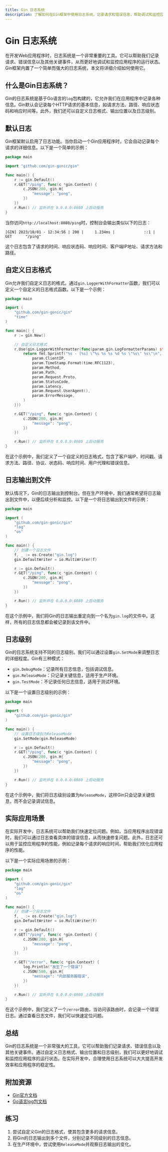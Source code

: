 ```yaml
---
title: Gin 日志系统
description: 了解如何在Gin框架中使用日志系统，记录请求和错误信息，帮助调试和监控应用程序。
---
```


# Gin 日志系统

在开发Web应用程序时，日志系统是一个非常重要的工具。它可以帮助我们记录请求、错误信息以及其他关键事件，从而更好地调试和监控应用程序的运行状态。Gin框架内置了一个简单而强大的日志系统，本文将详细介绍如何使用它。

## 什么是Gin日志系统？

Gin的日志系统是基于Go语言的`log`包构建的，它允许我们在应用程序中记录各种信息。Gin默认会记录每个HTTP请求的基本信息，如请求方法、路径、响应状态码和响应时间等。此外，我们还可以自定义日志格式、输出位置以及日志级别。

## 默认日志

Gin框架默认启用了日志功能。当你启动一个Gin应用程序时，它会自动记录每个请求的详细信息。以下是一个简单的示例：

```go
package main

import "github.com/gin-gonic/gin"

func main() {
    r := gin.Default()
    r.GET("/ping", func(c *gin.Context) {
        c.JSON(200, gin.H{
            "message": "pong",
        })
    })
    r.Run() // 监听并在 0.0.0.0:8080 上启动服务
}
```

当你访问`http://localhost:8080/ping`时，控制台会输出类似以下的日志：

```
[GIN] 2023/10/01 - 12:34:56 | 200 |     1.234ms |             ::1 | GET      "/ping"
```

这个日志包含了请求的时间、响应状态码、响应时间、客户端IP地址、请求方法和路径。

## 自定义日志格式

Gin允许我们自定义日志的格式。通过`gin.LoggerWithFormatter`函数，我们可以定义一个自定义的日志格式函数。以下是一个示例：

```go
package main

import (
    "github.com/gin-gonic/gin"
    "time"
)

func main() {
    r := gin.New()

    // 自定义日志格式
    r.Use(gin.LoggerWithFormatter(func(param gin.LogFormatterParams) string {
        return fmt.Sprintf("%s - [%s] \"%s %s %s %d %s \"%s\" %s\"\n",
            param.ClientIP,
            param.TimeStamp.Format(time.RFC1123),
            param.Method,
            param.Path,
            param.Request.Proto,
            param.StatusCode,
            param.Latency,
            param.Request.UserAgent(),
            param.ErrorMessage,
        )
    }))

    r.GET("/ping", func(c *gin.Context) {
        c.JSON(200, gin.H{
            "message": "pong",
        })
    })

    r.Run() // 监听并在 0.0.0.0:8080 上启动服务
}
```

在这个示例中，我们定义了一个自定义的日志格式，包含了客户端IP、时间戳、请求方法、路径、协议、状态码、响应时间、用户代理和错误信息。

## 日志输出到文件

默认情况下，Gin的日志输出到控制台。但在生产环境中，我们通常希望将日志输出到文件中，以便后续分析和监控。以下是一个将日志输出到文件的示例：

```go
package main

import (
    "github.com/gin-gonic/gin"
    "log"
    "os"
)

func main() {
    // 创建一个日志文件
    f, _ := os.Create("gin.log")
    gin.DefaultWriter = io.MultiWriter(f)

    r := gin.Default()
    r.GET("/ping", func(c *gin.Context) {
        c.JSON(200, gin.H{
            "message": "pong",
        })
    })

    r.Run() // 监听并在 0.0.0.0:8080 上启动服务
}
```

在这个示例中，我们将Gin的日志输出重定向到一个名为`gin.log`的文件中。这样，所有的日志信息都会被记录到该文件中。

## 日志级别

Gin的日志系统支持不同的日志级别。我们可以通过设置`gin.SetMode`来调整日志的详细程度。Gin有三种模式：

- `gin.DebugMode`：记录所有日志信息，包括调试信息。
- `gin.ReleaseMode`：只记录关键信息，适用于生产环境。
- `gin.TestMode`：不记录任何日志信息，适用于测试环境。

以下是一个设置日志级别的示例：

```go
package main

import (
    "github.com/gin-gonic/gin"
)

func main() {
    // 设置日志级别为ReleaseMode
    gin.SetMode(gin.ReleaseMode)

    r := gin.Default()
    r.GET("/ping", func(c *gin.Context) {
        c.JSON(200, gin.H{
            "message": "pong",
        })
    })

    r.Run() // 监听并在 0.0.0.0:8080 上启动服务
}
```

在这个示例中，我们将日志级别设置为`ReleaseMode`，这样Gin只会记录关键信息，而不会记录调试信息。

## 实际应用场景

在实际开发中，日志系统可以帮助我们快速定位问题。例如，当应用程序出现错误时，我们可以通过日志查看具体的错误信息，从而快速修复问题。此外，日志还可以用于监控应用程序的性能，例如记录每个请求的响应时间，帮助我们优化应用程序的性能。

以下是一个实际应用场景的示例：

```go
package main

import (
    "github.com/gin-gonic/gin"
    "log"
    "os"
)

func main() {
    // 创建一个日志文件
    f, _ := os.Create("gin.log")
    gin.DefaultWriter = io.MultiWriter(f)

    r := gin.Default()
    r.GET("/ping", func(c *gin.Context) {
        c.JSON(200, gin.H{
            "message": "pong",
        })
    })

    r.GET("/error", func(c *gin.Context) {
        log.Println("发生了一个错误")
        c.JSON(500, gin.H{
            "message": "内部服务器错误",
        })
    })

    r.Run() // 监听并在 0.0.0.0:8080 上启动服务
}
```

在这个示例中，我们定义了一个`/error`路由，当访问该路由时，会记录一个错误日志。通过查看日志文件，我们可以快速定位问题。

## 总结

Gin的日志系统是一个非常强大的工具，它可以帮助我们记录请求、错误信息以及其他关键事件。通过自定义日志格式、输出位置和日志级别，我们可以更好地调试和监控应用程序的运行状态。在实际开发中，合理使用日志系统可以大大提高开发效率和应用程序的稳定性。

## 附加资源

- [Gin官方文档](https://gin-gonic.com/docs/)
- [Go语言log包文档](https://golang.org/pkg/log/)

## 练习

1. 尝试自定义Gin的日志格式，使其包含更多的请求信息。
2. 将Gin的日志输出到多个文件，分别记录不同级别的日志信息。
3. 在生产环境中，尝试使用`ReleaseMode`并观察日志输出的变化。
